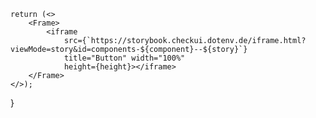     return (<>
        <Frame>
            <iframe
                src={`https://storybook.checkui.dotenv.de/iframe.html?viewMode=story&id=components-${component}--${story}`}
                title="Button" width="100%"
                height={height}></iframe>
        </Frame>
    </>);

}
